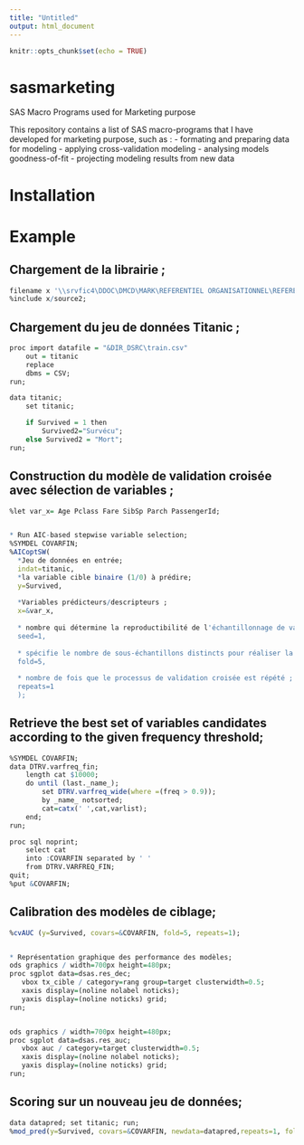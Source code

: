 ```yaml
---
title: "Untitled"
output: html_document
---
```


```r
knitr::opts_chunk$set(echo = TRUE)
```

# sasmarketing
SAS Macro Programs used for Marketing purpose

This repository contains a list of SAS macro-programs that I have developed for marketing purpose, such as :
- formating and preparing data for modeling 
- applying cross-validation modeling
- analysing models goodness-of-fit 
- projecting modeling results from new data

# Installation

# Example 

## Chargement de la librairie ;


```r

filename x '\\srvfic4\DDOC\DMCD\MARK\REFERENTIEL ORGANISATIONNEL\REFERENTIEL_SAS\SAS-BOITE-OUTILS\pgm\sasmarketing\*.sas';
%include x/source2;

```

## Chargement du jeu de données Titanic ;

```r
proc import datafile = "&DIR_DSRC\train.csv"
	out = titanic
	replace
	dbms = CSV;
run;

data titanic;
	set titanic;

	if Survived = 1 then
		Survived2="Survécu";
	else Survived2 = "Mort";
run;
```

## Construction du modèle de validation croisée avec sélection de variables ;
```r
%let var_x= Age Pclass Fare SibSp Parch PassengerId;


* Run AIC-based stepwise variable selection;
%SYMDEL COVARFIN;
%AICoptSW(
  *Jeu de données en entrée;
  indat=titanic, 
  *la variable cible binaire (1/0) à prédire;
  y=Survived, 
  
  *Variables prédicteurs/descripteurs ;
  x=&var_x,
  
  * nombre qui détermine la reproductibilité de l'échantillonnage de validation croisée ;
  seed=1, 
  
  * spécifie le nombre de sous-échantillons distincts pour réaliser la validation croisée ; 
  fold=5, 
  
  * nombre de fois que le processus de validation croisée est répété ;
  repeats=1
  );

```

## Retrieve the best set of variables candidates according to the given frequency threshold;

```r

%SYMDEL COVARFIN;
data DTRV.varfreq_fin;
	length cat $10000;
	do until (last._name_);
		set DTRV.varfreq_wide(where =(freq > 0.9));
		by _name_ notsorted;
		cat=catx(' ',cat,varlist);
	end;
run;

proc sql noprint;
	select cat 
	into :COVARFIN separated by ' '
	from DTRV.VARFREQ_FIN;
quit;
%put &COVARFIN;
```


## Calibration des modèles de ciblage;
```r
%cvAUC (y=Survived, covars=&COVARFIN, fold=5, repeats=1);


* Représentation graphique des performance des modèles; 
ods graphics / width=700px height=480px;
proc sgplot data=dsas.res_dec;
   vbox tx_cible / category=rang group=target clusterwidth=0.5;
   xaxis display=(noline nolabel noticks);
   yaxis display=(noline noticks) grid;
run;


ods graphics / width=700px height=480px;
proc sgplot data=dsas.res_auc;
   vbox auc / category=target clusterwidth=0.5;
   xaxis display=(noline nolabel noticks);
   yaxis display=(noline noticks) grid;
run;
```


## Scoring sur un nouveau jeu de données;
```r
data datapred; set titanic; run;
%mod_pred(y=Survived, covars=&COVARFIN, newdata=datapred,repeats=1, fold=5, by=PassengerId);
```

